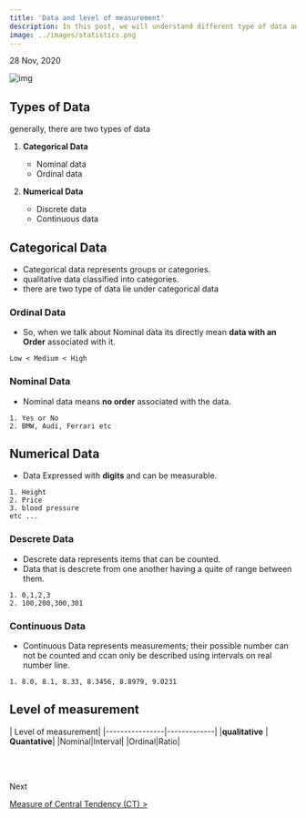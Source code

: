```yaml
---
title: 'Data and level of measurement'
description: In this post, we will understand different type of data and the level of measurement
image: ../images/statistics.png
---
```


28 Nov, 2020

![img](https://i.imgur.com/mCKhhhG.png)

## Types of Data

generally, there are two types of data 

1. **Categorical Data**
    - Nominal data
    - Ordinal data

2. **Numerical Data**
    - Discrete data
    - Continuous data

## Categorical Data

- Categorical data represents groups or categories.
- qualitative data classified into categories.
- there are two type of data lie under categorical data

### Ordinal Data

- So, when we talk about Nominal data its directly mean **data with an Order** associated with it.

```
Low < Medium < High
```

### Nominal Data

- Nominal data means **no order** associated with the data.
```
1. Yes or No
2. BMW, Audi, Ferrari etc
```

## Numerical Data

- Data Expressed with **digits** and can be measurable.

```
1. Height
2. Price
3. blood pressure
etc ...
```

### Descrete Data
- Descrete data represents items that can be counted.
- Data that is descrete from one another having a quite of range between them.

```
1. 0,1,2,3
2. 100,200,300,301
```

### Continuous Data

- Continuous Data represents measurements; their possible number can not be counted and ccan only be described using intervals on real number line.

```
1. 8.0, 8.1, 8.33, 8.3456, 8.8979, 9.0231
```


## Level of measurement

| Level of measurement|
|----------------|-------------|
|**qualitative** | **Quantative**|
|Nominal|Interval|
|Ordinal|Ratio|

<br />
<br />

Next

[Measure of Central Tendency (CT) >](/notes/stats/measure-of-central-tendency/)  




